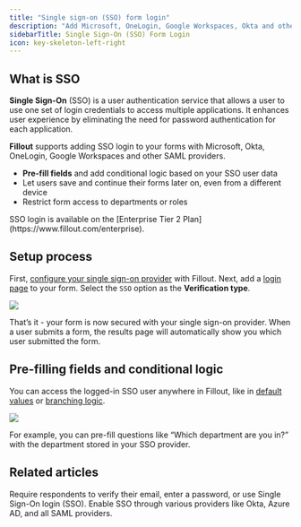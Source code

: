 ```yaml
---
title: "Single sign-on (SSO) form login"
description: "Add Microsoft, OneLogin, Google Workspaces, Okta and other types of SSO login to your form. Optionally pre-fill fields."
sidebarTitle: Single Sign-On (SSO) Form Login
icon: key-skeleton-left-right
---
```


## What is SSO

**Single Sign-On** (SSO) is a user authentication service that allows a user to use one set of login credentials to access multiple applications. It enhances user experience by eliminating the need for password authentication for each application.

**Fillout** supports adding SSO login to your forms with Microsoft, Okta, OneLogin, Google Workspaces and other SAML providers.

- **Pre-fill fields** and add conditional logic based on your SSO user data
- Let users save and continue their forms later on, even from a different device
- Restrict form access to departments or roles

<Note>
  SSO login is available on the [Enterprise Tier 2 Plan](https://www.fillout.com/enterprise).
</Note>

## Setup process

First, [configure your single sign-on provider](/help/saml-sso) with Fillout. Next, add a [login page](/help/login-page) to your form. Select the `SSO` option as the **Verification type**.

<Frame>
  <img src="/images/advanced/image-12.png" />
</Frame>

That’s it - your form is now secured with your single sign-on provider. When a user submits a form, the results page will automatically show you which user submitted the form.

## Pre-filling fields and conditional logic

You can access the logged-in SSO user anywhere in Fillout, like in [default values](/help/prefill-fields) or [branching logic](/help/page-logic).

<Frame>
  <img src="/images/advanced/image-13.png" />
</Frame>

For example, you can pre-fill questions like “Which department are you in?” with the department stored in your SSO provider.

## Related articles

<CardGroup cols={3}>
  <Card title="Login page" href="/help/login-page" icon="key" iconType="regular" color="#FFC738">
    Require respondents to verify their email, enter a password, or use Single Sign-On login (SSO).
  </Card>
  <Card title="SAML Single Sign On" icon="shield-keyhole" iconType="regular" color="#FFC738" href="/help/saml-sso">
    Enable SSO through various providers like Okta, Azure AD, and all SAML providers.
  </Card>
</CardGroup>
